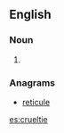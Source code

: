 ==English==

===Noun===
{{en-noun|~}}

# {{obsolete spelling of|cruelty|lang=en}}

===Anagrams===
* [[reticule#English|reticule]]

[[es:crueltie]]
